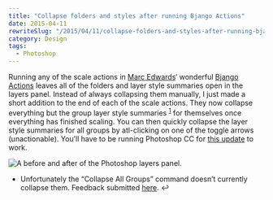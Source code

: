```yaml
---
title: "Collapse folders and styles after running Bjango Actions"
date: 2015-04-11
rewriteSlug: "/2015/04/11/collapse-folders-and-styles-after-running-bjango-actions/"
category: Design
tags:
  - Photoshop
---
```


Running any of the scale actions in [Marc Edwards](https://twitter.com/marcedwards)‘ wonderful [Bjango Actions](https://github.com/bjango/Bjango-Actions) leaves all of the folders and layer style summaries open in the layers panel. Instead of always collapsing them manually, I just made a short addition to the end of each of the scale actions. They now collapse everything but the group layer style summaries <sup id="fnref-235-1"><a href="#fn-235-1" class="jetpack-footnote">1</a></sup> for themselves once everything has finished scaling. You can then quickly collapse the layer style summaries for all groups by atl-clicking on one of the toggle arrows (unactionable). You’ll have to be running Photoshop CC for [this update](https://github.com/ElliotEKJ/Bjango-Actions) to work.

![A before and after of the Photoshop layers panel.](https://elliotekj.com/wp-content/uploads/2015/04/layers_panel.png)

- Unfortunately the “Collapse All Groups” command doesn’t currently collapse them. Feedback submitted [here](http://feedback.photoshop.com/photoshop_family/topics/photoshop-collapse-all-groups-should-collapse-group-layer-styles-too).&nbsp;↩
  